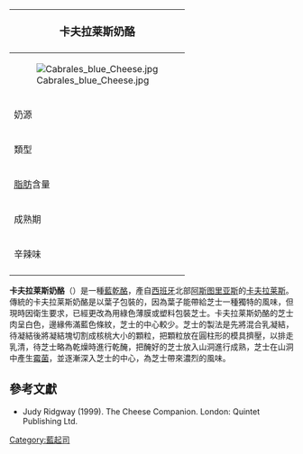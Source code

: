 {{noteTA
|G1=Food
|1=zh-cn:蓝纹奶酪;zh-hant:藍乾酪;zh-hk:藍芝士;zh-tw:藍起司;zh-mo:藍芝士;
}}
{| class="infobox bordered" style="align: right; width: 20em; font-size: 90%; text-align: left; float: right;" cellpadding="3"
|-
! colspan=2 bgcolor="#FFCCAA" style="font-size: 120%; text-align: center;" |'''卡夫拉莱斯奶酪'''
|-----
|colspan=2|[[File:Cabrales_blue_Cheese.jpg|center]]
|-----
| 奶源|| 未經[[巴氏殺菌|巴氏殺菌]]的[[牛奶|牛奶]]、山羊奶和綿羊奶
|-----
| 類型 ||半硬質，[[藍芝士|藍芝士]]
|-----
| [[脂肪|脂肪]]含量 || 45%-48%
|-----
| 成熟期 || 3-6個月
|-----
| 辛辣味 ||強烈
|-
|}

'''卡夫拉莱斯奶酪'''（{{lang-es|queso de Cabrales}}）是一種[[藍乾酪|藍乾酪]]，產自[[西班牙|西班牙]]北部[[阿斯图里亚斯|阿斯图里亚斯]]的[[卡夫拉莱斯|卡夫拉莱斯]]。傳統的卡夫拉莱斯奶酪是以葉子包裝的，因為葉子能帶給芝士一種獨特的風味，但現時因衛生要求，已經更改為用綠色薄膜或塑料包裝芝士。卡夫拉莱斯奶酪的芝士肉呈白色，邊緣佈滿藍色條紋，芝士的中心較少。芝士的製法是先將混合乳凝結，待凝結後將凝結塊切割成核桃大小的顆粒，把顆粒放在圓柱形的模具擠壓，以排走乳清，待芝士略為乾燥時進行乾醃，把醃好的芝士放入山洞進行成熟，芝士在山洞中產生[[霉菌|霉菌]]，並逐漸深入芝士的中心，為芝士帶來濃烈的風味。

==參考文獻==
*Judy Ridgway (1999). The Cheese Companion. London: Quintet Publishing Ltd.

[[Category:藍起司|Category:藍起司]]
{{Blue cheeses}}